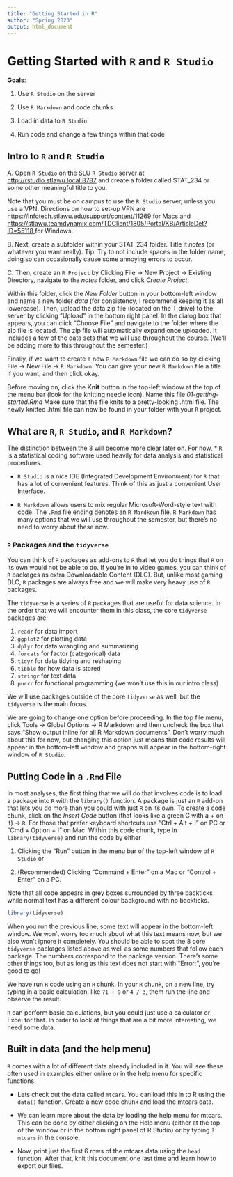 ---
title: "Getting Started in R"
author: "Spring 2023"
output: html_document
---

# Getting Started with `R` and `R Studio`

__Goals__:

1. Use `R Studio` on the server

2. Use `R Markdown` and code chunks

3. Load in data to `R Studio`

4. Run code and change a few things within that code


## Intro to `R` and `R Studio`

A. Open `R Studio` on the SLU `R Studio` server at
<a href="http://rstudio.stlawu.local:8787" target="_blank">http://rstudio.stlawu.local:8787</a> and create a folder called STAT_234 or some other meaningful title to you. 

Note that you must be on campus to use the `R Studio` server, unless you use a VPN. Directions on how to set-up VPN are
<a href="https://infotech.stlawu.edu/support/content/11269" target="_blank">https://infotech.stlawu.edu/support/content/11269 </a>
for Macs and <a href="https://stlawu.teamdynamix.com/TDClient/1805/Portal/KB/ArticleDet?ID=55118" target="_blank">https://stlawu.teamdynamix.com/TDClient/1805/Portal/KB/ArticleDet?ID=55118 </a> for Windows.


B. Next, create a subfolder within your STAT_234 folder. Title it _notes_ (or whatever you want really). Tip: Try to not include spaces in the folder name, doing so can occasionally cause some annoying errors to occur.

C. Then, create an `R Project` by Clicking File -> New Project -> Existing  Directory,  navigate to the _notes_ folder, and click _Create Project_. 

Within this folder, click the _New Folder_ button in your bottom-left window and name a new folder _data_ (for consistency, I recommend keeping it as all lowercase). Then, upload the data.zip file (located on the T drive) to the server by clicking "Upload" in the bottom right panel. In the dialog box that appears, you can click "Choose File" and navigate to the folder where the zip file is located. The zip file will automatically expand once uploaded. It includes a few of the data sets that we will use throughout the course. (We'll be adding more to this throughout the semester.)

Finally, if we want to create a new `R Markdown` file we can do so by clicking File -> New File -> `R Markdown`. You can give your new `R Markdown` file a title if you want, and then click okay.

Before moving on, click the **Knit** button in the top-left window at the top of the menu bar (look for the knitting needle icon). Name this file _01-getting-started.Rmd_ Make sure that the file knits to a pretty-looking .html file. The newly knitted .html file can now be found in your folder with your `R` project.

## What are `R`, `R Studio`, and `R Markdown`?

The distinction between the 3 will become more clear later on. For now, 
* `R` is a statistical coding software used heavily for data analysis and statistical procedures.

* `R Studio` is a nice IDE (Integrated Development Environment) for `R` that has a lot of convenient features. Think of this as just a convenient User Interface.

* `R Markdown` allows users to mix regular Microsoft-Word-style text with code. The `.Rmd` file ending denotes an `R Mardkown` file. `R Markdown` has many options that we will use throughout the semester, but there's no need to worry about these now.


### `R` Packages and the `tidyverse`

You can think of `R` packages as add-ons to `R` that let you do things that `R` on its own would not be able to do. If you're in to video games, you can think of `R` packages as extra Downloadable Content (DLC). But, unlike most gaming DLC, `R` packages are always free and we will make very heavy use of `R` packages.

The `tidyverse` is a series of `R` packages that are useful for data science. In the order that we will encounter them in this class, the core `tidyverse` packages are:

1. `readr` for data import
2. `ggplot2` for plotting data
3. `dplyr` for data wrangling and summarizing
4. `forcats` for factor (categorical) data
5. `tidyr` for data tidying and reshaping
6. `tibble` for how data is stored
7. `stringr` for text data
8. `purrr` for functional programming (we won't use this in our intro class)

We will use packages outside of the core `tidyverse` as well, but the `tidyverse` is the main focus.

We are going to change one option before proceeding. In the top file menu, click Tools -> Global Options -> R Markdown and then uncheck the box that says "Show output inline for all R Markdown documents". Don't worry much about this for now, but changing this option just means that code results will appear in the bottom-left window and graphs will appear in the bottom-right window of `R Studio`.

## Putting Code in a `.Rmd` File

In most analyses, the first thing that we will do that involves code is to load a package into `R` with the `library()` function. A package is just an `R` add-on that lets you do more than you could with just `R` on its own. To create a code chunk, click on the _Insert Code_ button (that looks like a green C with a + on it) -> `R`. For those that prefer keyboard shortcuts use "Ctrl + Alt + I" on PC or "Cmd + Option + I" on Mac. Within this code chunk, type in `library(tidyverse)` and run the code by either

1. Clicking the "Run" button in the menu bar of the top-left window of `R Studio` or

2. (Recommended) Clicking "Command + Enter" on a Mac or "Control + Enter" on a PC.

Note that all code appears in grey boxes surrounded by three backticks while normal text has a different colour background with no backticks.

```{r, echo = TRUE, message = FALSE}
library(tidyverse)
```

When you run the previous line, some text will appear in the bottom-left window. We won't worry too much about what this text means now, but we also won't ignore it completely. You should be able to spot the 8 core `tidyverse` packages listed above as well as some numbers that follow each package. The numbers correspond to the package version. There's some other things too, but as long as this text does not start with "Error:", you're good to go!

We have run `R` code using an `R` chunk. In your `R` chunk, on a new line, try typing in a basic calculation, like `71 + 9` or `4 / 3`, them run the line and observe the result. 

`R` can perform basic calculations, but you could just use a calculator or Excel for that. In order to look at things that are a bit more interesting, we need some data.

## Built in data (and the help menu)

`R` comes with a lot of different data already included in it. You will see these often used in examples either online or in the help menu for specific functions. 

+ Lets check out the data called `mtcars`. You can load this in to R using the `data()` function. Create a new code chunk and load the mtcars data.

<!-- insert code chunk here -->


+ We can learn more about the data by loading the help menu for mtcars. This can be done by either clicking on the Help menu (either at the top of the window or in the bottom right panel of R Studio) or by typing `?mtcars` in the console.

<!-- insert code chunk here -->


+ Now, print just the first 6 rows of the mtcars data using the `head` function. After that, knit this document one last time and learn how to export our files.

<!-- insert code chunk here -->
